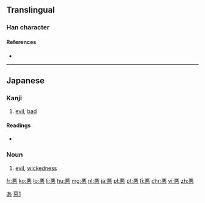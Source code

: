 {{also|惡|恶}}
==Translingual==

===Han character===
{{Han char|rn=61|rad=心|as=07|sn=11|four=10331|canj=一一心 (MMP), X一一心 (XMMP)|ids=⿱亜心}}

====References====
* {{Han ref|kx=0388.341|dkj=10717|dj=0721.260|hdz=42300.020|uh=60AA|ud=24746}}

----

==Japanese==
{{ja-forms|[[悪]]|[[恶]]|[[惡]]}}

===Kanji===
{{ja-kanji|grade=3|rs=心07|style=s|kyu=惡}}

# [[evil]], [[bad]]

====Readings====
* {{ja-readings|goon=[[あく]] (aku), [[う]] (u)|kanon=[[あく]] (aku), [[お]] (o)|kun=[[わるい]] (warui), [[にくむ]] (nikumu), [[いずくんぞ]] (izukunzo)}}

===Noun===
{{ja-noun|あく|kyu=惡}}

# [[evil]], [[wickedness]]

[[Category:Han characters from which hiragana were derived|あ]]
[[Category:CJKV characters simplified differently in Japan and China|惡1]]

[[fr:悪]]
[[ko:悪]]
[[lo:悪]]
[[li:悪]]
[[hu:悪]]
[[mg:悪]]
[[nl:悪]]
[[ja:悪]]
[[pl:悪]]
[[pt:悪]]
[[fi:悪]]
[[chr:悪]]
[[vi:悪]]
[[zh:悪]]